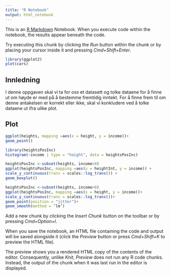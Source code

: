 ```yaml
---
title: "R Notebook"
output: html_notebook
---
```


This is an [R Markdown](http://rmarkdown.rstudio.com) Notebook. When you execute code within the notebook, the results appear beneath the code. 

Try executing this chunk by clicking the *Run* button within the chunk or by placing your cursor inside it and pressing *Cmd+Shift+Enter*. 


```r
library(ggplot2)
plot(cars)
```

## Innledning

I denne oppgaven skal vi ta for oss et datasett og tolke dataene for å finne ut om høyde er med på å bestemme fremtidig inntekt. For å finne frem til om denne antakelsen er korrekt eller ikke, skal vi konkludere ved å tolke dataene ut ifra ulike plot.

## Plot


```r
ggplot(heights, mapping =aes(x = height, y = income))+
geom_point()
```


```r
library(heightsPosInc)
histogram(~income | type = "height", data = heightsPosInc)
```

```r
heightsPosInc <-subset(heights, income>0)
ggplot(heightsPosInc, mapping =aes(x = heightInt, y = income)) +
scale_y_continuous(trans = scales::log_trans()) +
geom_boxplot()
```

```r
heightsPosInc <-subset(heights, income>0)
ggplot(heightsPosInc, mapping =aes(x = height, y = income))+
scale_y_continuous(trans = scales::log_trans())+
geom_point(position = "jitter")+
geom_smooth(method = ’lm’)
```




Add a new chunk by clicking the *Insert Chunk* button on the toolbar or by pressing *Cmd+Option+I*.

When you save the notebook, an HTML file containing the code and output will be saved alongside it (click the *Preview* button or press *Cmd+Shift+K* to preview the HTML file). 

The preview shows you a rendered HTML copy of the contents of the editor. Consequently, unlike *Knit*, *Preview* does not run any R code chunks. Instead, the output of the chunk when it was last run in the editor is displayed.

